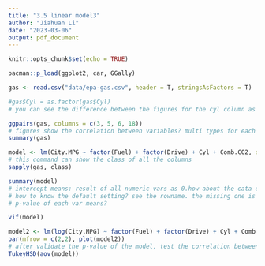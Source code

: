 ```yaml
---
title: "3.5 linear model3"
author: "Jiahuan Li"
date: "2023-03-06"
output: pdf_document
---
```


```r
knitr::opts_chunk$set(echo = TRUE)

pacman::p_load(ggplot2, car, GGally)
```

```r
gas <- read.csv("data/epa-gas.csv", header = T, stringsAsFactors = T)

#gas$Cyl = as.factor(gas$Cyl)
# you can see the difference between the figures for the cyl column as continuous numeric and factor column, respectively.

ggpairs(gas, columns = c(3, 5, 6, 18))
# figures show the correlation between variables? multi types for each var
summary(gas)
```

```r
model <- lm(City.MPG ~ factor(Fuel) + factor(Drive) + Cyl + Comb.CO2, data = gas)
# this command can show the class of all the columns
sapply(gas, class)

summary(model)
# intercept means: result of all numeric vars as 0.how about the cata ones?
# how to know the default setting? see the rowname. the missing one is default
# p-value of each var means?

vif(model)

model2 <- lm(log(City.MPG) ~ factor(Fuel) + factor(Drive) + Cyl + Comb.CO2, data = gas)
par(mfrow = c(2,2), plot(model2))
# after validate the p-value of the model, test the correlation between each Xs.
TukeyHSD(aov(model))
```
